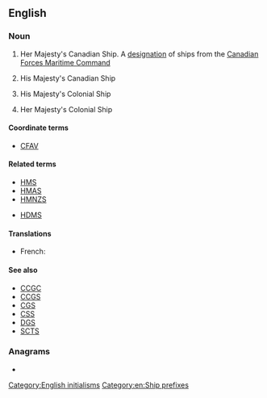 ==English==
{{wikipedia|Her Majesty's Canadian Ship}}
{{wikipedia}}

===Noun===
{{head|en|noun}}

# {{lb|en|nautical|military|Canada}} Her Majesty's Canadian Ship. A [[designation]] of ships from the [[w:Canadian Forces Maritime Command|Canadian Forces Maritime Command]]
# {{lb|en|nautical|military|Canada}} His Majesty's Canadian Ship
# {{lb|en|nautical|military|UK|obsolete}} His Majesty's Colonial Ship
# {{lb|en|nautical|military|UK|obsolete}} Her Majesty's Colonial Ship

====Coordinate terms====
* [[CFAV]]

====Related terms====
* [[HMS]]
* [[HMAS]]
* [[HMNZS]]

* [[HDMS]]

====Translations====
{{trans-top|Ship designation}}
* French: {{t|fr|NCSM}}
{{trans-mid}}
{{trans-bottom}}

====See also====
* [[CCGC]]
* [[CCGS]]
* [[CGS]]
* [[CSS]]
* [[DGS]]
* [[SCTS]]

===Anagrams===
* {{anagrams|en|a=chms|CMHS|MHCs|schm-}}
[[Category:English initialisms]]

[[Category:en:Ship prefixes]]